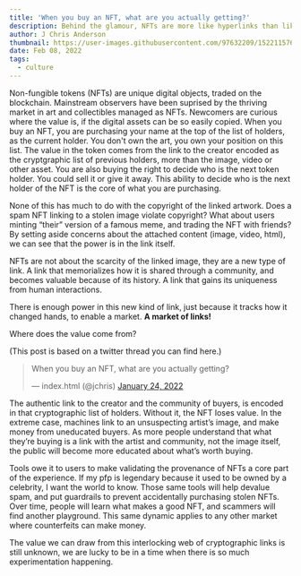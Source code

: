 ```yaml
---
title: 'When you buy an NFT, what are you actually getting?'
description: Behind the glamour, NFTs are more like hyperlinks than like files.
author: J Chris Anderson
thumbnail: https://user-images.githubusercontent.com/97632209/152211576-fc45bee4-9afe-470b-9b81-92435d151b83.png
date: Feb 08, 2022
tags:
  - culture
---
```


Non-fungible tokens (NFTs) are unique digital objects, traded on the blockchain. Mainstream observers have been suprised by the thriving market in art and collectibles managed as NFTs. Newcomers are curious where the value is, if the digital assets can be so easily copied. When you buy an NFT, you are purchasing your name at the top of the list of holders, as the current holder. You don't own the art, you own your position on this list. The value in the token comes from the link to the creator encoded as the cryptgraphic list of previous holders, more than the image, video or other asset. You are also buying the right to decide who is the next token holder. You could sell it or give it away. This ability to decide who is the next holder of the NFT is the core of what you are purchasing.

None of this has much to do with the copyright of the linked artwork. Does a spam NFT linking to a stolen image violate copyright? What about users minting “their” version of a famous meme, and trading the NFT with friends? By setting aside concerns about the attached content (image, video, html), we can see that the power is in the link itself.

NFTs are not about the scarcity of the linked image, they are a new type of link. A link that memorializes how it is shared through a community, and becomes valuable because of its history. A link that gains its uniqueness from human interactions.

There is enough power in this new kind of link, just because it tracks how it changed hands, to enable a market. **A market of links!**

Where does the value come from?

(This post is based on a twitter thread you can find here.)

<blockquote class="twitter-tweet"><p lang="en" dir="ltr">When you buy an NFT, what are you actually getting?</p>&mdash; index.html (@jchris) <a href="https://twitter.com/jchris/status/1485664899862708225?ref_src=twsrc%5Etfw">January 24, 2022</a></blockquote> <script async src="https://platform.twitter.com/widgets.js" charset="utf-8"></script>

The authentic link to the creator and the community of buyers, is encoded in that cryptographic list of holders. Without it, the NFT loses value. In the extreme case, machines link to an unsuspecting artist’s image, and make money from uneducated buyers. As more people understand that what they’re buying is a link with the artist and community, not the image itself, the public will become more educated about what’s worth buying.

Tools owe it to users to make validating the provenance of NFTs a core part of the experience. If my pfp is legendary because it used to be owned by a celebrity, I want the world to know. Those same tools will help devalue spam, and put guardrails to prevent accidentally purchasing stolen NFTs. Over time, people will learn what makes a good NFT, and scammers will find another playground. This same dynamic applies to any other market where counterfeits can make money.

The value we can draw from this interlocking web of cryptographic links is still unknown, we are lucky to be in a time when there is so much experimentation happening. 
